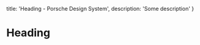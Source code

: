 
  title: 'Heading - Porsche Design System',
  description: 'Some description'
}

# Heading <ComponentStatus tagName="p-heading"></ComponentStatus>

<TableOfContents headings={[]} />
